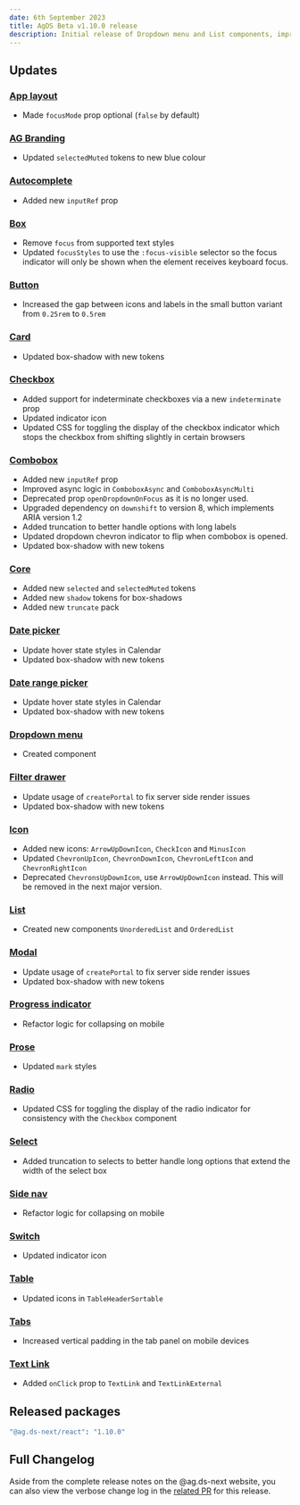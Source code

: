 ```yaml
---
date: 6th September 2023
title: AgDS Beta v1.10.0 release
description: Initial release of Dropdown menu and List components, improved focus indicators, plus various bug fixes and improvements.
---
```


## Updates

### [App layout](/components/app-layout)

- Made `focusMode` prop optional (`false` by default)

### [AG Branding](/components/ag-branding)

- Updated `selectedMuted` tokens to new blue colour

### [Autocomplete](/components/autocomplete)

- Added new `inputRef` prop

### [Box](/components/box)

- Remove `focus` from supported text styles
- Updated `focusStyles` to use the `:focus-visible` selector so the focus indicator will only be shown when the element receives keyboard focus.

### [Button](/components/button)

- Increased the gap between icons and labels in the small button variant from `0.25rem` to `0.5rem`

### [Card](/components/card)

- Updated box-shadow with new tokens

### [Checkbox](/components/checkbox)

- Added support for indeterminate checkboxes via a new `indeterminate` prop
- Updated indicator icon
- Updated CSS for toggling the display of the checkbox indicator which stops the checkbox from shifting slightly in certain browsers

### [Combobox](/components/combobox)

- Added new `inputRef` prop
- Improved async logic in `ComboboxAsync` and `ComboboxAsyncMulti`
- Deprecated prop `openDropdownOnFocus` as it is no longer used.
- Upgraded dependency on `downshift` to version 8, which implements ARIA version 1.2
- Added truncation to better handle options with long labels
- Updated dropdown chevron indicator to flip when combobox is opened.
- Updated box-shadow with new tokens

### [Core](/components/core)

- Added new `selected` and `selectedMuted` tokens
- Added new `shadow` tokens for box-shadows
- Added new `truncate` pack

### [Date picker](/components/date-picker)

- Update hover state styles in Calendar
- Updated box-shadow with new tokens

### [Date range picker](/components/date-range-picker)

- Update hover state styles in Calendar
- Updated box-shadow with new tokens

### [Dropdown menu](/components/dropdown-menu)

- Created component

### [Filter drawer](/components/filter-drawer)

- Update usage of `createPortal` to fix server side render issues
- Updated box-shadow with new tokens

### [Icon](/components/icon)

- Added new icons: `ArrowUpDownIcon`, `CheckIcon` and `MinusIcon`
- Updated `ChevronUpIcon`, `ChevronDownIcon`, `ChevronLeftIcon` and `ChevronRightIcon`
- Deprecated `ChevronsUpDownIcon`, use `ArrowUpDownIcon` instead. This will be removed in the next major version.

### [List](/components/list)

- Created new components `UnorderedList` and `OrderedList`

### [Modal](/components/modal)

- Update usage of `createPortal` to fix server side render issues
- Updated box-shadow with new tokens

### [Progress indicator](/components/progress-indicator)

- Refactor logic for collapsing on mobile

### [Prose](/components/prose)

- Updated `mark` styles

### [Radio](/components/radio)

- Updated CSS for toggling the display of the radio indicator for consistency with the `Checkbox` component

### [Select](/components/select)

- Added truncation to selects to better handle long options that extend the width of the select box

### [Side nav](/components/side-nav)

- Refactor logic for collapsing on mobile

### [Switch](/components/switch)

- Updated indicator icon

### [Table](/components/table)

- Updated icons in `TableHeaderSortable`

### [Tabs](/components/tabs)

- Increased vertical padding in the tab panel on mobile devices

### [Text Link](/components/text-link)

- Added `onClick` prop to `TextLink` and `TextLinkExternal`

## Released packages

```sh
"@ag.ds-next/react": "1.10.0"
```

## Full Changelog

Aside from the complete release notes on the @ag.ds-next website, you can also view the verbose change log in the [related PR](https://github.com/agriculturegovau/agds-next/pull/1288) for this release.
